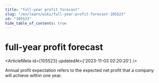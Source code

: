```yaml
---
title: "full-year profit forecast"
slug: "/en/learn/wiki/full-year-profit-forecast-105523"
id: "105523"
hide_table_of_contents: true
---
```



# full-year profit forecast

<ArticleMeta id={105523} updatedAt={'2023-11-03 02:20:20'} />
<div className='border-solid border-b border-t-0 my-4 border-[var(--ifm-color-gray-300)]' />

Annual profit expectation refers to the expected net profit that a company will achieve within one year.
